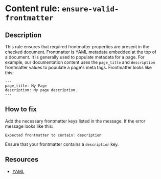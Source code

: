 # Content rule: `ensure-valid-frontmatter`

## Description

This rule ensures that required frontmatter properties are present in the checked document. Frontmatter is YAML metadata embedded at the top of a document. It is generally used to populate metadata for a page. For example, our documentation content uses the `page_title` and `description` frontmatter values to populate a page's meta tags. Frontmatter looks like this:

```
---
page_title: My Page
description: My page description.
---
```

## How to fix

Add the necessary frontmatter keys listed in the message. If the error message looks like this:

```
Expected frontmatter to contain: description
```

Ensure that your frontmatter contains a `description` key.

## Resources

- [YAML](https://yaml.org/)
